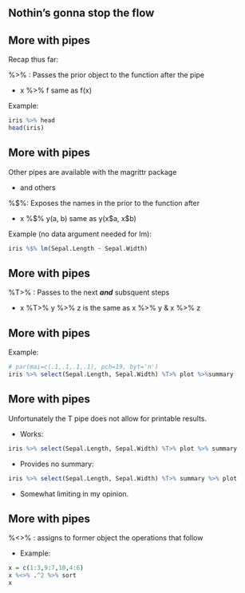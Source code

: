 
## Nothin's gonna stop the flow
## More with pipes

Recap thus far:

<span class='emph'>%>%</span> : Passes the prior object to the function after the pipe

- x <span class='emph'>%>%</span> f same as f(x)

Example:

```r
iris %>% head
head(iris)
```


## More with pipes

Other pipes are available with the <span class="pack">magrittr</span> package 

- and others

<span class='emph'>%$%</span>: Exposes the names in the prior to the function after

- x <span class='emph'>%\$%</span> y(a, b)  same as y(x\$a, x\$b)

Example (no data argument needed for <span class="func">lm</span>):

```r
iris %$% lm(Sepal.Length ~ Sepal.Width)
```


## More with pipes

<span class='emph'>%T>%</span> : Passes to the next ***and*** subsquent steps

- x <span class='emph'>%T>%</span> y <span class='emph'>%>%</span> z is the same as x <span class='emph'>%>%</span> y & x <span class='emph'>%>%</span> z

## More with pipes

Example:

```r
# par(mai=c(.1,.1,.1,.1), pch=19, byt='n')
iris %>% select(Sepal.Length, Sepal.Width) %T>% plot %>%summary
```

## More with pipes
Unfortunately the T pipe does not allow for printable results.

- Works:
```r
iris %>% select(Sepal.Length, Sepal.Width) %T>% plot %>% summary
```

- Provides no summary:
```r
iris %>% select(Sepal.Length, Sepal.Width) %T>% summary %>% plot
```

- Somewhat limiting in my opinion.

## More with pipes

<span class='emph'>%<>%</span> : assigns to former object the operations that follow

- Example:

```r
x = c(1:3,9:7,10,4:6)
x %<>% .^2 %>% sort
x
```

